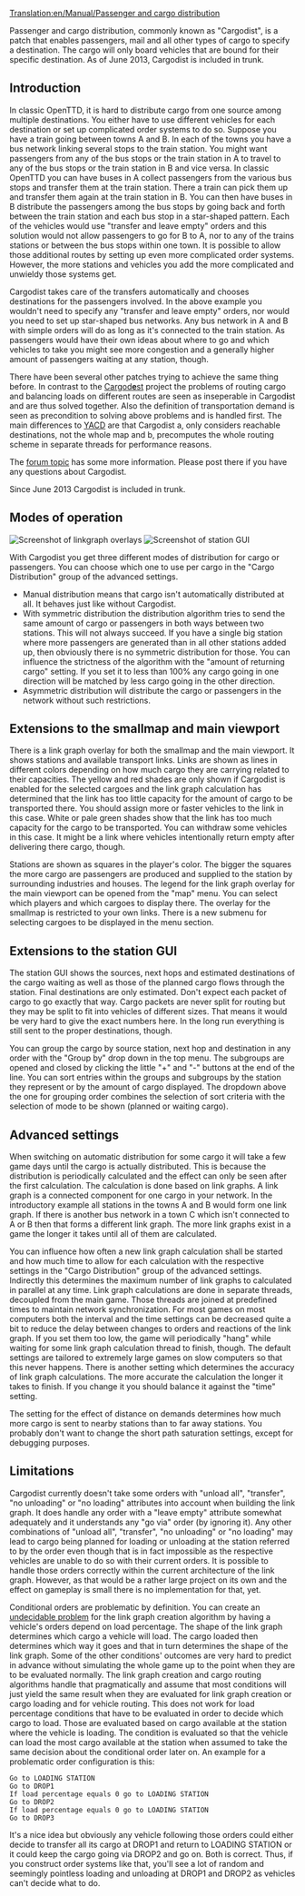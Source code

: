 [[Translation:en/Manual/Passenger and cargo distribution]]

Passenger and cargo distribution, commonly known as "Cargodist", is a patch that enables passengers, mail and all other types of cargo to specify a destination. The cargo will only board vehicles that are bound for their specific destination.
As of June 2013, Cargodist is included in trunk.


==Introduction==

In classic OpenTTD, it is hard to distribute cargo from one source among multiple destinations. You either have to use different vehicles for each destination or set up complicated order systems to do so. Suppose you have a train going between towns A and B. In each of the towns you have a bus network linking several stops to the train station. You might want passengers from any of the bus stops or the train station in A to travel to any of the bus stops or the train station in B and vice versa. In classic OpenTTD you can have buses in A collect passengers from the various bus stops and transfer them at the train station. There a train can pick them up and transfer them again at the train station in B. You can then have buses in B distribute the passengers among the bus stops by going back and forth between the train station and each bus stop in a star-shaped pattern. Each of the vehicles would use "transfer and leave empty" orders and this solution would not allow passengers to go for B to A, nor to any of the trains stations or between the bus stops within one town. It is possible to allow those additional routes by setting up even more complicated order systems. However, the more stations and vehicles you add the more complicated and unwieldy those systems get.

Cargodist takes care of the transfers automatically and chooses destinations for the passengers involved. In the above example you wouldn't need to specify any "transfer and leave empty" orders, nor would you need to set up star-shaped bus networks. Any bus network in A and B with simple orders will do as long as it's connected to the train station. As passengers would have their own ideas about where to go and which vehicles to take you might see more congestion and a generally higher amount of passengers waiting at any station, though.

There have been several other patches trying to achieve the same thing before. In contrast to the [[en/Community/Patches/Passenger and cargo destinations|Cargod'''e'''st]] project the problems of routing cargo and balancing loads on different routes are seen as inseperable in Cargod'''i'''st and are thus solved together. Also the definition of transportation demand is seen as precondition to solving above problems and is handled first. The main differences to [http://www.tt-forums.net/viewtopic.php?f=33&t=54253 YACD] are that Cargodist a, only considers reachable destinations, not the whole map and b, precomputes the whole routing scheme in separate threads for performance reasons.

The [http://www.tt-forums.net/viewtopic.php?f=33&t=41992&start=0 forum topic] has some more information. Please post there if you have any questions about Cargodist.

Since June 2013 Cargodist is included in trunk.

==Modes of operation==
[[File:en/Manual/Cargodist-overlays.png|frame|Screenshot of linkgraph overlays]]
[[File:en/Manual/Cargodist-station.png|frame|Screenshot of station GUI]]

With Cargodist you get three different modes of distribution for cargo or passengers. You can choose which one to use per cargo in the "Cargo Distribution" group of the advanced settings.
* Manual distribution means that cargo isn't automatically distributed at all. It behaves just like without Cargodist.
* With symmetric distribution the distribution algorithm tries to send the same amount of cargo or passengers in both ways between two stations. This will not always succeed. If you have a single big station where more passengers are generated than in all other stations added up, then obviously there is no symmetric distribution for those. You can influence the strictness of the algorithm with the "amount of returning cargo" setting. If you set it to less than 100% any cargo going in one direction will be matched by less cargo going in the other direction.
* Asymmetric distribution will distribute the cargo or passengers in the network without such restrictions.

==Extensions to the smallmap and main viewport==

There is a link graph overlay for both the smallmap and the main viewport. It shows stations and available transport links. Links are shown as lines in different colors depending on how much cargo they are carrying related to their capacities. The yellow and red shades are only shown if Cargodist is enabled for the selected cargoes and the link graph calculation has determined that the link has too little capacity for the amount of cargo to be transported there. You should assign more or faster vehicles to the link in this case. White or pale green shades show that the link has too much capacity for the cargo to be transported. You can withdraw some vehicles in this case. It might be a link where vehicles intentionally return empty after delivering there cargo, though.

Stations are shown as squares in the player's color. The bigger the squares the more cargo are passengers are produced and supplied to the station by surrounding industries and houses. The legend for the link graph overlay for the main viewport can be opened from the "map" menu. You can select which players and which cargoes to display there. The overlay for the smallmap is restricted to your own links. There is a new submenu for selecting cargoes to be displayed in the menu section.

==Extensions to the station GUI==
The station GUI shows the sources, next hops and estimated destinations of the cargo waiting as well as those of the planned cargo flows through the station. Final destinations are only estimated. Don't expect each packet of cargo to go exactly that way. Cargo packets are never split for routing but they may be split to fit into vehicles of different sizes. That means it would be very hard to give the exact numbers here. In the long run everything is still sent to the proper destinations, though.

You can group the cargo by source station, next hop and destination in any order with the "Group by" drop down in the top menu. The subgroups are opened and closed by clicking the little "+" and "-" buttons at the end of the line. You can sort entries within the groups and subgroups by the station they represent or by the amount of cargo displayed. The dropdown above the one for grouping order combines the selection of sort criteria with the selection of mode to be shown (planned or waiting cargo).

==Advanced settings==

When switching on automatic distribution for some cargo it will take a few game days until the cargo is actually distributed. This is because the distribution is periodically calculated and the effect can only be seen after the first calculation. The calculation is done based on link graphs. A link graph is a connected component for one cargo in your network. In the introductory example all stations in the towns A and B would form one link graph. If there is another bus network in a town C which isn't connected to A or B then that forms a different link graph. The more link graphs exist in a game the longer it takes until all of them are calculated.

You can influence how often a new link graph calculation shall be started and how much time to allow for each calculation with the respective settings in the "Cargo Distribution" group of the advanced settings. Indirectly this determines the maximum number of link graphs to calculated in parallel at any time. Link graph calculations are done in separate threads, decoupled from the main game. Those threads are joined at predefined times to maintain network synchronization. For most games on most computers both the interval and the time settings can be decreased quite a bit to reduce the delay between changes to orders and reactions of the link graph. If you set them too low, the game will periodically "hang" while waiting for some link graph calculation thread to finish, though. The default settings are tailored to extremely large games on slow computers so that this never happens. There is another setting which determines the accuracy of link graph calculations. The more accurate the calculation the longer it takes to finish. If you change it you should balance it against the "time" setting.

The setting for the effect of distance on demands determines how much more cargo is sent to nearby stations than to far away stations. You probably don't want to change the short path saturation settings, except for debugging purposes.

==Limitations==

Cargodist currently doesn't take some orders with "unload all", "transfer", "no unloading" or "no loading" attributes into account when building the link graph. It does handle any order with a "leave empty" attribute somewhat adequately and it understands any "go via" order (by ignoring it). Any other combinations of "unload all", "transfer", "no unloading" or "no loading" may lead to cargo being planned for loading or unloading at the station referred to by the order even though that is in fact impossible as the respective vehicles are unable to do so with their current orders. It is possible to handle those orders correctly within the current architecture of the link graph. However, as that would be a rather large project on its own and the effect on gameplay is small there is no implementation for that, yet.

Conditional orders are problematic by definition. You can create an [http://en.wikipedia.org/wiki/Undecidable_problem undecidable problem] for the link graph creation algorithm by having a vehicle's orders depend on load percentage. The shape of the link graph determines which cargo a vehicle will load. The cargo loaded then determines which way it goes and that in turn determines the shape of the link graph. Some of the other conditions' outcomes are very hard to predict in advance without simulating the whole game up to the point when they are to be evaluated normally. The link graph creation and cargo routing algorithms handle that pragmatically and assume that most conditions will just yield the same result when they are evaluated for link graph creation or cargo loading and for vehicle routing. This does not work for load percentage conditions that have to be evaluated in order to decide which cargo to load. Those are evaluated based on cargo available at the station where the vehicle is loading. The condition is evaluated so that the vehicle can load the most cargo available at the station when assumed to take the same decision about the conditional order later on. An example for a problematic order configuration is this:

 Go to LOADING STATION
 Go to DROP1
 If load percentage equals 0 go to LOADING STATION
 Go to DROP2
 If load percentage equals 0 go to LOADING STATION
 Go to DROP3

It's a nice idea but obviously any vehicle following those orders could either decide to transfer all its cargo at DROP1 and return to LOADING STATION or it could keep the cargo going via DROP2 and go on. Both is correct. Thus, if you construct order systems like that, you'll see a lot of random and seemingly pointless loading and unloading at DROP1 and DROP2 as vehicles can't decide what to do.
